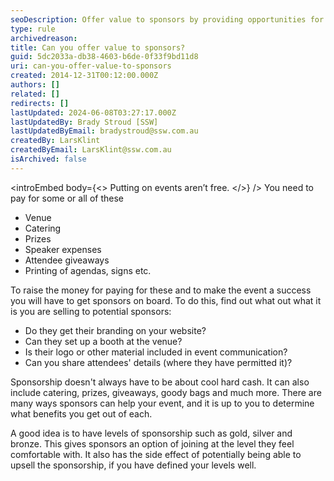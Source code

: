 ```yaml
---
seoDescription: Offer value to sponsors by providing opportunities for branding, booth setup and attendee engagement at your event.
type: rule
archivedreason:
title: Can you offer value to sponsors?
guid: 5dc2033a-db38-4603-b6de-0f33f9bd11d8
uri: can-you-offer-value-to-sponsors
created: 2014-12-31T00:12:00.000Z
authors: []
related: []
redirects: []
lastUpdated: 2024-06-08T03:27:17.000Z
lastUpdatedBy: Brady Stroud [SSW]
lastUpdatedByEmail: bradystroud@ssw.com.au
createdBy: LarsKlint
createdByEmail: LarsKlint@ssw.com.au
isArchived: false
---
```


<introEmbed
  body={<>
Putting on events aren’t free.
  </>}
/>
You need to pay for some or all of these

* Venue
* Catering
* Prizes
* Speaker expenses
* Attendee giveaways
* Printing of agendas, signs etc.

To raise the money for paying for these and to make the event a success you will have to get sponsors on board. To do this, find out what out what it is you are selling to potential sponsors:

* Do they get their branding on your website?
* Can they set up a booth at the venue?
* Is their logo or other material included in event communication?
* Can you share attendees' details (where they have permitted it)?

Sponsorship doesn't always have to be about cool hard cash. It can also include catering, prizes, giveaways, goody bags and much more. There are many ways sponsors can help your event, and it is up to you to determine what benefits you get out of each.

A good idea is to have levels of sponsorship such as gold, silver and bronze. This gives sponsors an option of joining at the level they feel comfortable with. It also has the side effect of potentially being able to upsell the sponsorship, if you have defined your levels well.
